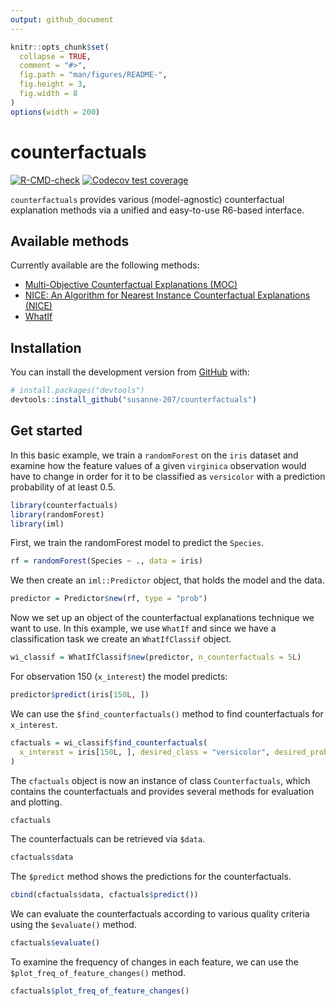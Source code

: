```yaml
---
output: github_document
---
```


<!-- README.md is generated from README.Rmd. Please edit that file -->

```r
knitr::opts_chunk$set(
  collapse = TRUE,
  comment = "#>",
  fig.path = "man/figures/README-",
  fig.height = 3,
  fig.width = 8
)
options(width = 200)
```

# counterfactuals

<!-- badges: start -->
[![R-CMD-check](https://github.com/susanne-207/counterfactuals/workflows/R-CMD-check/badge.svg)](https://github.com/susanne-207/counterfactuals/actions)
[![Codecov test coverage](https://codecov.io/gh/susanne-207/counterfactuals/branch/main/graph/badge.svg)](https://codecov.io/gh/susanne-207/counterfactuals?branch=main)
<!-- badges: end -->

`counterfactuals` provides various (model-agnostic) counterfactual explanation methods via a unified and easy-to-use
R6-based interface.

## Available methods

Currently available are the following methods:

- [Multi-Objective Counterfactual Explanations (MOC)](https://arxiv.org/abs/2004.11165)
- [NICE: An Algorithm for Nearest Instance Counterfactual Explanations (NICE)](https://arxiv.org/abs/2104.07411)
- [WhatIf](https://arxiv.org/abs/1907.04135)

## Installation

You can install the development version from [GitHub](https://github.com/) with:

``` r
# install.packages("devtools")
devtools::install_github("susanne-207/counterfactuals")
```
## Get started

In this basic example, we train a `randomForest` on the `iris` dataset and examine how the feature values of a given 
`virginica` observation would have to change in order for it to be classified as `versicolor` with a prediction 
probability of at least 0.5.

```r
library(counterfactuals)
library(randomForest)
library(iml)
```

First, we train the randomForest model to predict the `Species`.
```r
rf = randomForest(Species ~ ., data = iris)
```

We then create an `iml::Predictor` object, that holds the model and the data.

```r
predictor = Predictor$new(rf, type = "prob")
```

Now we set up an object of the counterfactual explanations technique we want to use.
In this example, we use `WhatIf` and since we have a classification task we create an `WhatIfClassif` object.

```r
wi_classif = WhatIfClassif$new(predictor, n_counterfactuals = 5L)
```

For observation 150 (`x_interest`) the model predicts:

```r
predictor$predict(iris[150L, ])
```

We can use the `$find_counterfactuals()` method to find counterfactuals for `x_interest`.

```r
cfactuals = wi_classif$find_counterfactuals(
  x_interest = iris[150L, ], desired_class = "versicolor", desired_prob = c(0.5, 1)
)
```

The `cfactuals` object is now an instance of class `Counterfactuals`, which contains the counterfactuals and provides 
several methods for evaluation and plotting.

```r
cfactuals
```


The counterfactuals can be retrieved via `$data`.
```r
cfactuals$data
```
The `$predict` method shows the predictions for the counterfactuals.

```r
cbind(cfactuals$data, cfactuals$predict())
```


We can evaluate the counterfactuals according to various quality criteria using the `$evaluate()` method.

```r
cfactuals$evaluate()
```

To examine the frequency of changes in each feature, we can use the `$plot_freq_of_feature_changes()` method.

```r
cfactuals$plot_freq_of_feature_changes()
```







